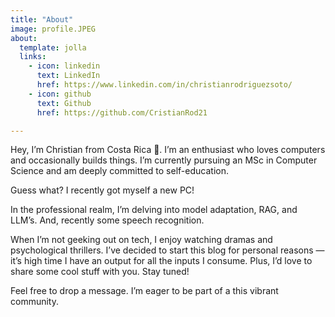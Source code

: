```yaml
---
title: "About"
image: profile.JPEG
about:
  template: jolla
  links:
    - icon: linkedin
      text: LinkedIn
      href: https://www.linkedin.com/in/christianrodriguezsoto/
    - icon: github
      text: Github
      href: https://github.com/CristianRod21

---
```


Hey, I'm Christian from Costa Rica 👋. 
I'm an enthusiast who loves computers and occasionally builds things. I'm currently pursuing an MSc in Computer Science and am deeply committed to self-education.

Guess what? I recently got myself a new PC!

In the professional realm, I'm delving into model adaptation, RAG, and LLM's. And, recently some
speech recognition.

When I'm not geeking out on tech, I enjoy watching dramas and psychological thrillers. I've decided to start this blog for personal reasons — it's high time I have an output for all the inputs I consume. Plus, I'd love to share some cool stuff with you. Stay tuned!

Feel free to drop a message. I'm eager to be part of a this vibrant community.